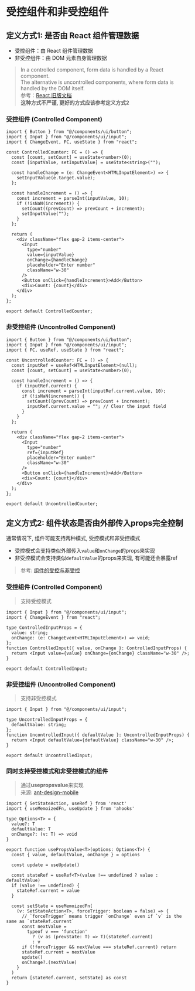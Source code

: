 
# 受控组件和非受控组件

## 定义方式1: 是否由 React 组件管理数据

- 受控组件：由 React 组件管理数据
- 非受控组件：由 DOM 元素自身管理数据
> In a controlled component, form data is handled by a React component.   
> The alternative is uncontrolled components, where form data is handled by the DOM itself.  
> 参考：[React 旧版文档](https://legacy.reactjs.org/docs/uncontrolled-components.html)  
> **这种方式不严谨, 更好的方式应该参考定义方式2**

### 受控组件 (Controlled Component)

<ControlledCounter />

```tsx
import { Button } from "@/components/ui/button";
import { Input } from "@/components/ui/input";
import { ChangeEvent, FC, useState } from "react";

const ControlledCounter: FC = () => {
  const [count, setCount] = useState<number>(0);
  const [inputValue, setInputValue] = useState<string>("");

  const handleChange = (e: ChangeEvent<HTMLInputElement>) => {
    setInputValue(e.target.value);
  };

  const handleIncrement = () => {
    const increment = parseInt(inputValue, 10);
    if (!isNaN(increment)) {
      setCount((prevCount) => prevCount + increment);
      setInputValue("");
    }
  };

  return (
    <div className="flex gap-2 items-center">
      <Input
        type="number"
        value={inputValue}
        onChange={handleChange}
        placeholder="Enter number"
        className="w-30"
      />
      <Button onClick={handleIncrement}>Add</Button>
      <div>Count: {count}</div>
    </div>
  );
};

export default ControlledCounter;
```


### 非受控组件 (Uncontrolled Component)

<UncontrolledCounter/>

```tsx
import { Button } from "@/components/ui/button";
import { Input } from "@/components/ui/input";
import { FC, useRef, useState } from "react";

const UncontrolledCounter: FC = () => {
  const inputRef = useRef<HTMLInputElement>(null);
  const [count, setCount] = useState<number>(0);

  const handleIncrement = () => {
    if (inputRef.current) {
      const increment = parseInt(inputRef.current.value, 10);
      if (!isNaN(increment)) {
        setCount((prevCount) => prevCount + increment);
        inputRef.current.value = ""; // Clear the input field
      }
    }
  };

  return (
    <div className="flex gap-2 items-center">
      <Input
        type="number"
        ref={inputRef}
        placeholder="Enter number"
        className="w-30"
      />
      <Button onClick={handleIncrement}>Add</Button>
      <div>Count: {count}</div>
    </div>
  );
};

export default UncontrolledCounter;
```


## 定义方式2: 组件状态是否由外部传入props完全控制

通常情况下, 组件可能支持两种模式, 受控模式和非受控模式
- 受控模式会支持类似外部传入`value`和`onChange`的props来实现
- 非受控模式会支持类似`defaultValue`的props来实现, 有可能还会暴露ref

> 参考: [组件的受控与非受控](https://zhuanlan.zhihu.com/p/536322574)

<InputShow />

### 受控组件 (Controlled Component)

> 支持受控模式

```tsx
import { Input } from "@/components/ui/input";
import { ChangeEvent } from "react";

type ControlledInputProps = {
  value: string;
  onChange: (e: ChangeEvent<HTMLInputElement>) => void;
};
function ControlledInput({ value, onChange }: ControlledInputProps) {
  return <Input value={value} onChange={onChange} className="w-30" />;
}

export default ControlledInput;
```
### 非受控组件 (Uncontrolled Component)
> 支持非受控模式

```tsx
import { Input } from "@/components/ui/input";

type UncontrolledInputProps = {
  defaultValue: string;
};
function UncontrolledInput({ defaultValue }: UncontrolledInputProps) {
  return <Input defaultValue={defaultValue} className="w-30" />;
}

export default UncontrolledInput;
```

### 同时支持受控模式和非受控模式的组件
> 通过**usepropsvalue**来实现  
> 来源: [ant-design-mobile](https://github.com/ant-design/ant-design-mobile/blob/fae45549bcadb2b3c7f1dea27462543230e3b795/src/utils/use-props-value.ts)

```tsx
import { SetStateAction, useRef } from 'react'
import { useMemoizedFn, useUpdate } from 'ahooks'

type Options<T> = {
  value?: T
  defaultValue: T
  onChange?: (v: T) => void
}

export function usePropsValue<T>(options: Options<T>) {
  const { value, defaultValue, onChange } = options

  const update = useUpdate()

  const stateRef = useRef<T>(value !== undefined ? value : defaultValue)
  if (value !== undefined) {
    stateRef.current = value
  }

  const setState = useMemoizedFn(
    (v: SetStateAction<T>, forceTrigger: boolean = false) => {
      // `forceTrigger` means trigger `onChange` even if `v` is the same as `stateRef.current`
      const nextValue =
        typeof v === 'function'
          ? (v as (prevState: T) => T)(stateRef.current)
          : v
      if (!forceTrigger && nextValue === stateRef.current) return
      stateRef.current = nextValue
      update()
      onChange?.(nextValue)
    }
  )
  return [stateRef.current, setState] as const
}
```



